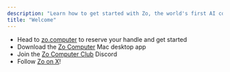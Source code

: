 ```yaml
---
description: "Learn how to get started with Zo, the world's first AI computer. Zo is a personal computer in the cloud that can be controlled by both you and an AI. Do research, build personal projects, get your digital work done in your own personalized workspace."
title: "Welcome"
---
```


- Head to [zo.computer](zo.computer) to reserve your handle and get started
- Download the [Zo Computer](https://github.com/SubstrateLabs/Zo/releases/latest/download/Zo.dmg) Mac desktop app
- Join the [Zo Computer Club](https://discord.gg/2eZZ4NWE7G) Discord
- Follow [Zo on X](https://x.com/zo_computer)\!